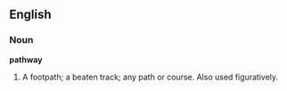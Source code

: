 ==English==

===Noun===

'''pathway'''

#A footpath; a beaten track; any path or course. Also used figuratively.